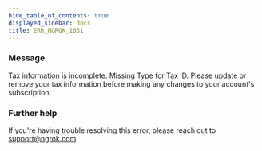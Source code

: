 ```yaml
---
hide_table_of_contents: true
displayed_sidebar: docs
title: ERR_NGROK_1031
---
```


### Message

Tax information is incomplete: Missing Type for Tax ID. Please update or remove your tax information before making any changes to your account's subscription.

### Further help

If you're having trouble resolving this error, please reach out to [support@ngrok.com](mailto:support@ngrok.com?subject=Help%20with%20ERR_NGROK_1031)
